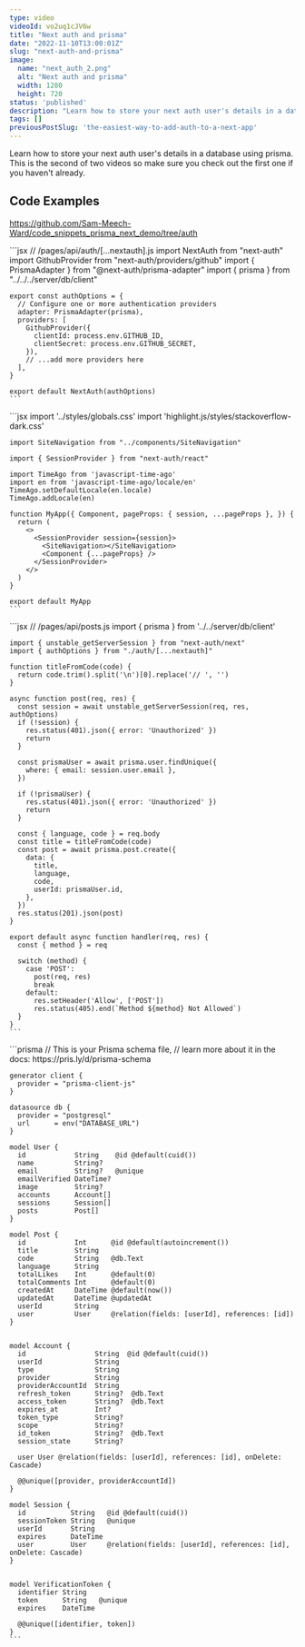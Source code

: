 ```yaml
---
type: video
videoId: vo2uq1cJV6w
title: "Next auth and prisma"
date: "2022-11-10T13:00:01Z"
slug: "next-auth-and-prisma"
image: 
  name: "next_auth_2.png"
  alt: "Next auth and prisma"
  width: 1280
  height: 720
status: 'published'
description: "Learn how to store your next auth user's details in a database using prisma"
tags: []
previousPostSlug: 'the-easiest-way-to-add-auth-to-a-next-app'
---
```


Learn how to store your next auth user's details in a database using prisma. This is the second of two videos so make sure you check out the first one if you haven't already.

<PostCard slug="the-easiest-way-to-add-auth-to-a-next-app" />



## Code Examples

https://github.com/Sam-Meech-Ward/code_snippets_prisma_next_demo/tree/auth

<Tabs>
  <Tab name="[...nextauth].js">
    ```jsx
    // /pages/api/auth/[...nextauth].js
    import NextAuth from "next-auth"
    import GithubProvider from "next-auth/providers/github"
    import { PrismaAdapter } from "@next-auth/prisma-adapter"
    import { prisma } from "../../../server/db/client"

    export const authOptions = {
      // Configure one or more authentication providers
      adapter: PrismaAdapter(prisma),
      providers: [
        GithubProvider({
          clientId: process.env.GITHUB_ID,
          clientSecret: process.env.GITHUB_SECRET,
        }),
        // ...add more providers here
      ],
    }

    export default NextAuth(authOptions)
    ```

</Tab>
  <Tab name="_app.jsx">
    ```jsx
    import '../styles/globals.css'
    import 'highlight.js/styles/stackoverflow-dark.css'

    import SiteNavigation from "../components/SiteNavigation"

    import { SessionProvider } from "next-auth/react"

    import TimeAgo from 'javascript-time-ago'
    import en from 'javascript-time-ago/locale/en'
    TimeAgo.setDefaultLocale(en.locale)
    TimeAgo.addLocale(en)

    function MyApp({ Component, pageProps: { session, ...pageProps }, }) {
      return (
        <>
          <SessionProvider session={session}>
            <SiteNavigation></SiteNavigation>
            <Component {...pageProps} />
          </SessionProvider>
        </>
      )
    }

    export default MyApp
    ```

</Tab>
  <Tab name="posts.js">
    ```jsx
    // /pages/api/posts.js
    import { prisma } from '../../server/db/client'

    import { unstable_getServerSession } from "next-auth/next"
    import { authOptions } from "./auth/[...nextauth]"

    function titleFromCode(code) {
      return code.trim().split('\n')[0].replace('// ', '')
    }

    async function post(req, res) {
      const session = await unstable_getServerSession(req, res, authOptions)
      if (!session) {
        res.status(401).json({ error: 'Unauthorized' })
        return
      }

      const prismaUser = await prisma.user.findUnique({
        where: { email: session.user.email },
      })

      if (!prismaUser) {
        res.status(401).json({ error: 'Unauthorized' })
        return
      }
      
      const { language, code } = req.body
      const title = titleFromCode(code)
      const post = await prisma.post.create({
        data: {
          title,
          language,
          code,
          userId: prismaUser.id,
        },
      })
      res.status(201).json(post)
    }

    export default async function handler(req, res) {
      const { method } = req

      switch (method) {
        case 'POST':
          post(req, res)
          break
        default:
          res.setHeader('Allow', ['POST'])
          res.status(405).end(`Method ${method} Not Allowed`)
      }
    }
    ```
  </Tab>
  <Tab name="schema.prisma">
    ```prisma
    // This is your Prisma schema file,
    // learn more about it in the docs: https://pris.ly/d/prisma-schema

    generator client {
      provider = "prisma-client-js"
    }

    datasource db {
      provider = "postgresql"
      url      = env("DATABASE_URL")
    }

    model User {
      id            String    @id @default(cuid())
      name          String?
      email         String?   @unique
      emailVerified DateTime?
      image         String?
      accounts      Account[]
      sessions      Session[]
      posts         Post[]
    }

    model Post {
      id            Int      @id @default(autoincrement())
      title         String
      code          String   @db.Text
      language      String
      totalLikes    Int      @default(0)
      totalComments Int      @default(0)
      createdAt     DateTime @default(now())
      updatedAt     DateTime @updatedAt
      userId        String
      user          User     @relation(fields: [userId], references: [id])
    }


    model Account {
      id                 String  @id @default(cuid())
      userId             String
      type               String
      provider           String
      providerAccountId  String
      refresh_token      String?  @db.Text
      access_token       String?  @db.Text
      expires_at         Int?
      token_type         String?
      scope              String?
      id_token           String?  @db.Text
      session_state      String?

      user User @relation(fields: [userId], references: [id], onDelete: Cascade)

      @@unique([provider, providerAccountId])
    }

    model Session {
      id           String   @id @default(cuid())
      sessionToken String   @unique
      userId       String
      expires      DateTime
      user         User     @relation(fields: [userId], references: [id], onDelete: Cascade)
    }


    model VerificationToken {
      identifier String
      token      String   @unique
      expires    DateTime

      @@unique([identifier, token])
    }
    ```
  </Tab>
</Tabs>


